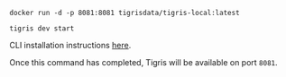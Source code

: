 
<Tabs className={tabbedItemTheme}>
<TabItem value="Docker" label="Docker">

```shell
docker run -d -p 8081:8081 tigrisdata/tigris-local:latest
```

</TabItem>
<TabItem value="CLI" label="CLI">

```shell
tigris dev start
```

CLI installation instructions [here](/cli/installation.mdx).

</TabItem>
</Tabs>

Once this command has completed, Tigris will be available on port `8081`.
